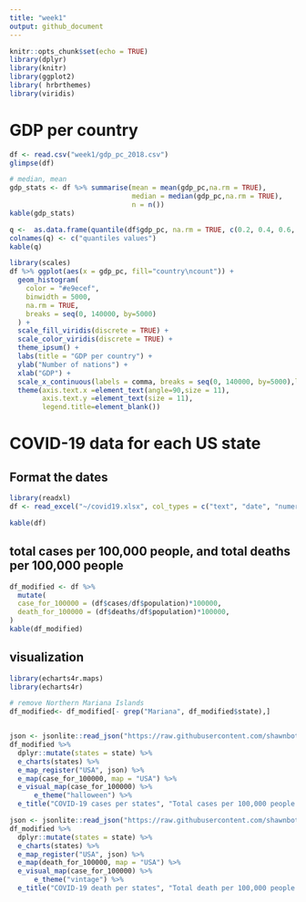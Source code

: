 ```yaml
---
title: "week1"
output: github_document
---
```


```r
knitr::opts_chunk$set(echo = TRUE)
library(dplyr)
library(knitr)
library(ggplot2)
library( hrbrthemes)
library(viridis)
```

# GDP per country

```r
df <- read.csv("week1/gdp_pc_2018.csv")
glimpse(df)

```


```r
# median, mean
gdp_stats <- df %>% summarise(mean = mean(gdp_pc,na.rm = TRUE), 
                              median = median(gdp_pc,na.rm = TRUE), 
                              n = n())
kable(gdp_stats)
```

```r

q <-  as.data.frame(quantile(df$gdp_pc, na.rm = TRUE, c(0.2, 0.4, 0.6, 0.8)))
colnames(q) <- c("quantiles values")
kable(q)
```

```r
library(scales)
df %>% ggplot(aes(x = gdp_pc, fill="country\ncount")) +
  geom_histogram(
    color = "#e9ecef",
    binwidth = 5000,
    na.rm = TRUE,
    breaks = seq(0, 140000, by=5000)
  ) +
  scale_fill_viridis(discrete = TRUE) +
  scale_color_viridis(discrete = TRUE) +
  theme_ipsum() +
  labs(title = "GDP per country") +
  ylab("Number of nations") +
  xlab("GDP") +
  scale_x_continuous(labels = comma, breaks = seq(0, 140000, by=5000),limits = c(0,140000)) +
  theme(axis.text.x =element_text(angle=90,size = 11),
        axis.text.y =element_text(size = 11),
        legend.title=element_blank()) 
```

# COVID-19 data for each US state 

## Format the dates

```r
library(readxl)
df <- read_excel("~/covid19.xlsx", col_types = c("text", "date", "numeric", "numeric", "numeric", "numeric", "text", "numeric", "numeric"))

kable(df)
```

## total cases per 100,000 people, and total deaths per 100,000 people

```r
df_modified <- df %>% 
  mutate(
  case_for_100000 = (df$cases/df$population)*100000,
  death_for_100000 = (df$deaths/df$population)*100000,
)
kable(df_modified)

```

## visualization

```r
library(echarts4r.maps)
library(echarts4r)

# remove Northern Mariana Islands
df_modified<- df_modified[- grep("Mariana", df_modified$state),]


json <- jsonlite::read_json("https://raw.githubusercontent.com/shawnbot/topogram/master/data/us-states.geojson")
df_modified %>%
  dplyr::mutate(states = state) %>%
  e_charts(states) %>%
  e_map_register("USA", json) %>%
  e_map(case_for_100000, map = "USA") %>% 
  e_visual_map(case_for_100000) %>%
      e_theme("halloween") %>%
  e_title("COVID-19 cases per states", "Total cases per 100,000 people (2021-03-10)")
```



```r

json <- jsonlite::read_json("https://raw.githubusercontent.com/shawnbot/topogram/master/data/us-states.geojson")
df_modified %>%
  dplyr::mutate(states = state) %>%
  e_charts(states) %>%
  e_map_register("USA", json) %>%
  e_map(death_for_100000, map = "USA") %>% 
  e_visual_map(case_for_100000) %>%
      e_theme("vintage") %>%
  e_title("COVID-19 death per states", "Total death per 100,000 people (2021-03-10)")

```